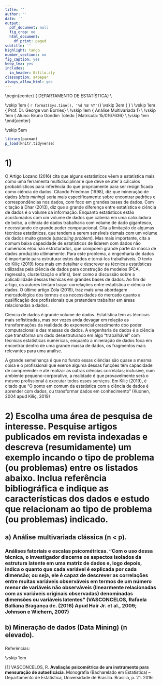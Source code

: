 ```yaml
---
title: ''
author: ''
date: ''
output:
  pdf_document: null
  fig_crop: no
  html_document:
    df_print: paged
subtitle: ''
highlight: tango
number_sections: no
fig_caption: yes
keep_tex: yes
includes:
  in_header: Estilo.sty
classoption: a4paper
always_allow_html: yes
---
```

  
  
\begin{center}
{\Large
  DEPARTAMENTO DE ESTATÍSTICA} \\
\vspace{0.5cm}
\begin{figure}[!t]
\centering
\includegraphics[width=9cm, keepaspectratio]{logo-UnB.eps}
\end{figure}
\vskip 1em
{\large
  `r format(Sys.time(), '%d %B %Y')`}
\vskip 3em
{\LARGE
  \textbf{Lista 1}} \\
\vskip 1em
{\Large
  Prof. Dr. George von Borries} \\
\vskip 1em
{\Large
  Análise Multivariada 1} \\
\vskip 1em
{\Large
  Aluno: Bruno Gondim Toledo | Matrícula: 15/0167636} \\
\vskip 1em
\end{center}

\vskip 5em

```r

library(pacman)
p_load(knitr,tidyverse)

```

\newpage

# 1)

O Artigo Lozano (2016) cita que alguns estatísticos vêem a estatística mais como uma ferramenta multidisciplinar e que deve se ater à cálculos probabilísticos para inferência do que propriamente para ser resignificada como ciência de dados. Citando Friedman (1998), diz que mineração de dados (*data mining*) seria mais especificamente sobre encontrar padrões e correspondências nos dados, com foco em grandes bases de dados. Com citação à Dhar (2013), diz que a grande diferença entre estatística e ciência de dados é o volume da informação. Enquanto estatísticos estão acostumados com um volume de dados que caberia em uma calculadora de bolso, a ciência de dados trabalharia com volume de dado gigantesco, necessitando de grande poder computacional. Cita a limitação de algumas técnicas estatísticas, que tendem a serem sensíveis demais com um volume de dados muito grande (*upscaling problem*). Mas mais importante, cita a comum baixa capacidade de estatísticos de lidarem com dados não numéricos e/ou não estruturados, que compoem grande parte da massa de dados produzido ultimamente. Para este problema, a engenharia de dados é importante para estruturar estes dados e torná-los trabalháveis. O texto do Kiliç (2019) foca mais em detalhar e descrever as técnicas estatísticas utilizadas pela ciência de dados para construção de modelos (PCA, regressão, clusterização e afins), bem como a discussão sobre a aplicabilidade dessas técnicas em grandes bases de dados. Ao fim do artigo, os autores tentam traçar correlações entre estatística e ciência de dados. O último artigo Zola (2019), traz mais uma abordagem mercadológica dos termos e as necessidades do mercado quanto a qualificação dos profissionais que pretendem trabalhar em áreas relacionadas a dados.

Ciencia de dados é grande volume de dados. Estatística tem as técnicas mais sofisticadas, mas por vezes anda devagar em relação as transformações da realidade do exponencial crescimento doo poder computacional e das massas de dados. A engenharia de dados é a ciência que transforma um dado desestruturado em algo "trabalhável" com técnicas estatísticas numéricas, enquanto a mineração de dados foca em encontrar dentro de uma grande massa de dados, os fragmentos mais relevantes para uma análise.

A grande semelhança é que no fundo essas ciências são quase a mesma coisa e o profissional que exerce alguma dessas funções têm capacidade de compreender e até realizar as outras ciências correlatas; inclusive, num ambiente pequeno-corporativo, a realidade é que provavelmente será o mesmo profissional à executar todos esses serviços. Em Kiliç (2019), é citado que "O ponto em comum da estatística com a ciência de dados é aprender com dados, ou transformar dados em conhecimento" (Kuonen, 2004 apud Kiliç, 2019)

\newpage

# 2) Escolha uma área de pesquisa de interesse. Pesquise artigos publicados em revista indexadas e descreva (resumidamente) um exemplo incando o tipo de problema (ou problemas) entre os listados abaixo. Inclua referência bibliográfica e indique as características dos dados e estudo que relacionam ao tipo de problema (ou problemas) indicado.

## a) Análise multivariada clássica (n < p).

### Análises fatoriais e escalas psicométricas. "Com o uso dessa técnica, o investigador discerne os aspectos isolados da estrutura latente em uma matriz de dados e, logo depois, indica o quanto que cada variável é explicada por cada dimensão; ou seja, ele é capaz de descrever as correlações entre muitas variáveis observáveis em termos de um número menor de variáveis não observáveis (linearmente relacionadas com as variáveis originais observadas) denominadas dimensões ou variáveis latentes" (VASCONCELOS, Rafaela Balliana Bragança de. (2016) Apud Hair Jr. et al., 2009; Johnson e Wichern, 2007)

## b) Mineração de dados (Data Mining) (n elevado).

### 

Referências:

\vskip 1em

[1] VASCONCELOS, R. **Avaliação psicométrica de um instrumento para
mensuração de autoeficácia**.  Monografia (Bacharelado em Estatística) – Departamento de Estatística, Universidade de Brasília. Brasília, p. 21. 2016.

